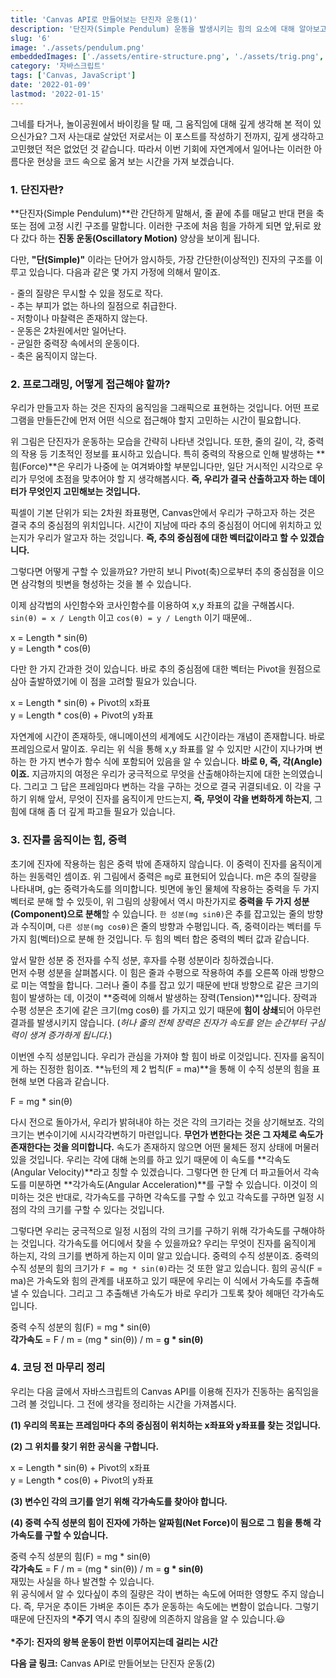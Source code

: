```yaml
---
title: 'Canvas API로 만들어보는 단진자 운동(1)'
description: '단진자(Simple Pendulum) 운동을 발생시키는 힘의 요소에 대해 알아보고, 어떻게 구현할 것인지 생각해봅니다.'
slug: '6'
image: './assets/pendulum.png'
embeddedImages: ['./assets/entire-structure.png', './assets/trig.png', './assets/forces.png']
category: '자바스크립트'
tags: ['Canvas, JavaScript']
date: '2022-01-09'
lastmod: '2022-01-15'
---
```



<div>
  그네를 타거나, 놀이공원에서 바이킹을 탈 때, 그 움직임에 대해 깊게 생각해 본 적이 있으신가요? 그저
  사는대로 살았던 저로서는 이 포스트를 작성하기 전까지, 깊게 생각하고 고민했던 적은 없었던 것
  같습니다. 따라서 이번 기회에 자연계에서 일어나는 이러한 아름다운 현상을 코드 속으로 옮겨 보는
  시간을 가져 보겠습니다.
</div>

### 1. 단진자란?

**단진자(Simple Pendulum)**란 간단하게 말해서, 줄 끝에 추를 매달고 반대 편을 축 또는 점에 고정 시킨 구조를 말합니다.
이러한 구조에 처음 힘을 가하게 되면 앞,뒤로 왔다 갔다 하는 **진동 운동(Oscillatory Motion)** 양상을 보이게 됩니다.

다만, **"단(Simple)"** 이라는 단어가 암시하듯, 가장 간단한(이상적인) 진자의 구조를 이루고 있습니다. 다음과 같은 몇 가지 가정에 의해서 말이죠.

<div>
  - 줄의 질량은 무시할 수 있을 정도로 작다. <br />
  - 추는 부피가 없는 하나의 질점으로 취급한다. <br />
  - 저항이나 마찰력은 존재하지 않는다. <br />
  - 운동은 2차원에서만 일어난다. <br />
  - 균일한 중력장 속에서의 운동이다. <br />
  - 축은 움직이지 않는다. <br />
</div>

### 2. 프로그래밍, 어떻게 접근해야 할까?

우리가 만들고자 하는 것은 진자의 움직임을 그래픽으로 표현하는 것입니다. 어떤 프로그램을 만들든간에 먼저 어떤 식으로 접근해야 할지 고민하는
시간이 필요합니다.

<div style={{ display: 'flex', justifyContent: 'center' }}>
  <GatsbyImage
    image={getImage(props.embeddedImages[0])}
    alt="pendulum-img1"
    style={{ maxWidth: '40rem', marginBottom: '2rem' }}
  />
</div>

위 그림은 단진자가 운동하는 모습을 간략히 나타낸 것입니다. 또한, 줄의 길이, 각, 중력의 작용 등 기초적인 정보를
표시하고 있습니다. 특히 중력의 작용으로 인해 발생하는 **힘(Force)**은 우리가 나중에 눈 여겨봐야할 부분입니다만, 일단 거시적인 시각으로 우리가
무엇에 초점을 맞추어야 할 지 생각해봅시다. **즉, 우리가 결국 산출하고자 하는 데이터가 무엇인지 고민해보는 것입니다.**

픽셀이 기본 단위가 되는 2차원 좌표평면, Canvas안에서 우리가 구하고자 하는 것은 결국 추의 중심점의 위치입니다.
시간이 지남에 따라 추의 중심점이 어디에 위치하고 있는지가 우리가 알고자 하는 것입니다. **즉, 추의 중심점에 대한 벡터값이라고 할 수 있겠습니다.**

그렇다면 어떻게 구할 수 있을까요? 가만히 보니 Pivot(축)으로부터 추의 중심점을 이으면 삼각형의 빗변을 형성하는 것을 볼 수 있습니다.

<div style={{ display: 'flex', justifyContent: 'center' }}>
  <GatsbyImage
    image={getImage(props.embeddedImages[1])}
    alt="trig"
    style={{ maxWidth: '40rem', marginBottom: '2rem' }}
  />
</div>

이제 삼각법의 사인함수와 코사인함수를 이용하여 x,y 좌표의 값을 구해봅시다. <br />
`sin(θ) = x / Length` 이고 `cos(θ) = y / Length` 이기 때문에..

<div>
  x = Length * sin(θ) <br />
  y = Length * cos(θ) <br />
</div>

다만 한 가지 간과한 것이 있습니다. 바로 추의 중심점에 대한 벡터는 Pivot을 원점으로 삼아 출발하였기에 이 점을 고려할 필요가 있습니다.

<div>
  x = Length * sin(θ) + Pivot의 x좌표 <br />
  y = Length * cos(θ) + Pivot의 y좌표 <br />
</div>

자연계에 시간이 존재하듯, 애니메이션의 세계에도 시간이라는 개념이 존재합니다. 바로 프레임으로서 말이죠. 우리는 위 식을 통해 x,y 좌표를 알 수
있지만 시간이 지나가며 변하는 한 가지 변수가 함수 식에 포함되어 있음을 알 수 있습니다. **바로 θ, 즉, 각(Angle)이죠.** 지금까지의
여정은 우리가 궁극적으로 무엇을 산출해야하는지에 대한 논의였습니다. 그리고 그 답은 프레임마다 변하는 각을 구하는 것으로 결국 귀결되네요.
이 각을 구하기 위해 앞서, 무엇이 진자를 움직이게 만드는지, **즉, 무엇이 각을 변화하게 하는지**, 그 힘에 대해 좀 더 깊게 파고들 필요가 있습니다.

### 3. 진자를 움직이는 힘, 중력

<div style={{ display: 'flex', justifyContent: 'center' }}>
  <GatsbyImage
    image={getImage(props.embeddedImages[2])}
    alt="forces"
    style={{ maxWidth: '40rem', marginBottom: '2rem' }}
  />
</div>

초기에 진자에 작용하는 힘은 중력 밖에 존재하지 않습니다. 이 중력이 진자를 움직이게 하는 원동력인 셈이죠.
위 그림에서 중력은 `mg`로 표현되어 있습니다. m은 추의 질량을 나타내며, g는 중력가속도를 의미합니다. 빗면에 놓인 물체에 작용하는
중력을 두 가지 벡터로 분해 할 수 있듯이, 위 그림의 상황에서 역시 마찬가지로 **중력을 두 가지 성분(Component)으로 분해**할 수 있습니다.
`한 성분(mg sinθ)`은 추를 잡고있는 줄의 방향과 수직이며, `다른 성분(mg cosθ)`은 줄의 방향과 수평입니다. 즉, 중력이라는 벡터를 두 가지
힘(벡터)으로 분해 한 것입니다. 두 힘의 벡터 합은 중력의 벡터 값과 같습니다.

앞서 말한 성분 중 전자를 수직 성분, 후자를 수평 성분이라 칭하겠습니다. <br />
먼저 수평 성분을 살펴봅시다. 이 힘은 줄과 수평으로 작용하여 추를 오른쪽 아래 방향으로 미는 역할을 합니다. 그러나 줄이 추를 잡고 있기 때문에
반대 방향으로 같은 크기의 힘이 발생하는 데, 이것이 **중력에 의해서 발생하는 장력(Tension)**입니다. 장력과 수평 성분은 초기에 같은 크기(mg cosθ)
를 가지고 있기 때문에 **힘이 상쇄**되어 아무런 결과를 발생시키지 않습니다. (_허나 줄의 전체 장력은 진자가 속도를 얻는 순간부터_
_구심력이 생겨 증가하게 됩니다._)

이번엔 수직 성분입니다. 우리가 관심을 가져야 할 힘이 바로 이것입니다. 진자를 움직이게 하는 진정한 힘이죠. **뉴턴의 제 2 법칙(F = ma)**을 통해
이 수직 성분의 힘을 표현해 보면 다음과 같습니다.

<div>F = mg * sin(θ)</div>

다시 전으로 돌아가서, 우리가 밝혀내야 하는 것은 각의 크기라는 것을 상기해보죠. 각의 크기는 변수이기에 시시각각변하기 마련입니다.
**무언가 변한다는 것은 그 자체로 속도가 존재한다는 것을 의미합니다.** 속도가 존재하지 않으면 어떤 물체든 정지 상태에 머물러 있을
것입니다. 우리는 각에 대해 논의를 하고 있기 때문에 이 속도를 **각속도(Angular Velocity)**라고 칭할 수 있겠습니다.
그렇다면 한 단계 더 파고들어서 각속도를 미분하면 **각가속도(Angular Acceleration)**를 구할 수 있습니다.
이것이 의미하는 것은 반대로, 각가속도를 구하면 각속도를 구할 수 있고 각속도를 구하면 일정 시점의 각의 크기를 구할 수 있다는 것입니다.

그렇다면 우리는 궁극적으로 일정 시점의 각의 크기를 구하기 위해 각가속도를 구해야하는 것입니다. 각가속도를 어디에서 찾을 수 있을까요?
우리는 무엇이 진자를 움직이게 하는지, 각의 크기를 변하게 하는지 이미 알고 있습니다. 중력의 수직 성분이죠.
중력의 수직 성분의 힘의 크기가 `F = mg * sin(θ)`라는 것 또한 알고 있습니다.
힘의 공식(F = ma)은 가속도와 힘의 관계를 내포하고 있기 때문에 우리는 이 식에서 가속도를 추출해 낼 수 있습니다.
그리고 그 추출해낸 가속도가 바로 우리가 그토록 찾아 헤매던 각가속도입니다.

<div>
  중력 수직 성분의 힘(F) = mg * sin(θ) <br />
  <strong>각가속도</strong> = F / m = (mg * sin(θ)) / m = <strong>g * sin(θ)</strong>
</div>

### 4. 코딩 전 마무리 정리

우리는 다음 글에서 자바스크립트의 Canvas API를 이용해 진자가 진동하는 움직임을 그려 볼 것입니다.
그 전에 생각을 정리하는 시간을 가져봅시다.

**(1) 우리의 목표는 프레임마다 추의 중심점이 위치하는 x좌표와 y좌표를 찾는 것입니다.**

**(2) 그 위치를 찾기 위한 공식을 구합니다.**

<div>
  x = Length * sin(θ) + Pivot의 x좌표 <br />
  y = Length * cos(θ) + Pivot의 y좌표 <br />
</div>

**(3) 변수인 각의 크기를 얻기 위해 각가속도를 찾아야 합니다.**

**(4) 중력 수직 성분의 힘이 진자에 가하는 알짜힘(Net Force)이 됨으로 그 힘을 통해 각가속도를 구할 수 있습니다.**

<div>
  중력 수직 성분의 힘(F) = mg * sin(θ) <br />
  <strong>각가속도</strong> = F / m = (mg * sin(θ)) / m = <strong>g * sin(θ)</strong>
</div>

<div display="info">
  재밌는 사실을 하나 발견할 수 있습니다. <br />위 공식에서 알 수 있다싶이 추의 질량은 각이 변하는
  속도에 어떠한 영향도 주지 않습니다. 즉, 무거운 추이든 가벼운 추이든 추가 운동하는 속도에는 변함이
  없습니다. 그렇기 때문에 단진자의
  <strong> *주기</strong> 역시 추의 질량에 의존하지 않음을 알 수 있습니다.😃 <br />
  <br />
  <strong>*주기: 진자의 왕복 운동이 한번 이루어지는데 걸리는 시간</strong>
</div>

**다음 글 링크:** <Link to="/simple-pendulum-implementation">Canvas API로 만들어보는 단진자 운동(2)</Link>
